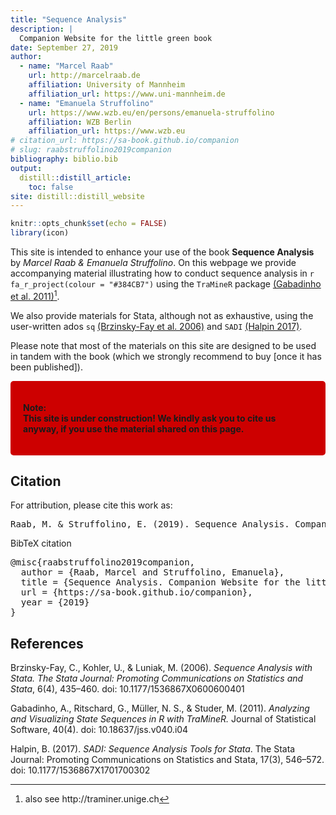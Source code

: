 ---
title: "Sequence Analysis"
description: |
  Companion Website for the little green book
date: September 27, 2019
author:
  - name: "Marcel Raab"
    url: http://marcelraab.de
    affiliation: University of Mannheim
    affiliation_url: https://www.uni-mannheim.de
  - name: "Emanuela Struffolino"
    url: https://www.wzb.eu/en/persons/emanuela-struffolino
    affiliation: WZB Berlin
    affiliation_url: https://www.wzb.eu
# citation_url: https://sa-book.github.io/companion
# slug: raabstruffolino2019companion
bibliography: biblio.bib
output:
  distill::distill_article:
    toc: false
site: distill::distill_website
---


```{r setup, include=FALSE}
knitr::opts_chunk$set(echo = FALSE)
library(icon)
```

This site is intended to enhance your use of the book **Sequence Analysis** by *Marcel Raab & Emanuela Struffolino*. On this webpage we provide accompanying material illustrating how to conduct sequence analysis in `r fa_r_project(colour = "#384CB7")` using the `TraMineR` package [(Gabadinho et al. 2011)](https://doi.org/10.18637/jss.v040.i04)^[also see http://traminer.unige.ch]. 

We also provide materials for Stata, although not as exhaustive, using the user-written ados `sq` [(Brzinsky-Fay et al. 2006)](https://doi.org/10.1177%2F1536867X0600600401) and `SADI` [(Halpin 2017)](https://doi.org/10.1177%2F1536867X1701700302).    

Please note that most of the materials on this site are designed to be used in tandem with the book (which we strongly recommend to buy [once it has been published]). 



<style>
div.red { background-color:#CD0000; border-radius: 5px; padding: 20px;}
</style>
<div class = "red">
**Note:<br> This site is under construction! We kindly ask you to cite us anyway, if you use the material shared on this page.**
</div>


## Citation {.appendix}

For attribution, please cite this work as:

<!-- <style>
div.green { background-color:#8DCEA4; border-radius: 3px; padding: 10px;}
</style>
<div class = "green">
**Raab, M. & Struffolino, E. (2019). Sequence Analysis. Companion Website for the little green book. Retrieved from: https://sa-book.github.io/companion**
</div> -->

<pre class="citation-appendix short">
Raab, M. & Struffolino, E. (2019). Sequence Analysis. Companion Website for the little green book. Retrieved from: https://sa-book.github.io/companion
</pre>

<p>BibTeX citation</p>
<pre class="citation-appendix long">@misc{raabstruffolino2019companion,
  author = {Raab, Marcel and Struffolino, Emanuela},
  title = {Sequence Analysis. Companion Website for the little green book},
  url = {https://sa-book.github.io/companion},
  year = {2019}
}</pre>

## References {.appendix}

Brzinsky-Fay, C., Kohler, U., & Luniak, M. (2006). *Sequence Analysis with Stata. The Stata Journal: Promoting Communications on Statistics and Stata*, 6(4), 435–460. doi: 10.1177/1536867X0600600401

Gabadinho, A., Ritschard, G., Müller, N. S., & Studer, M. (2011). *Analyzing and Visualizing State Sequences in R with TraMineR.* Journal of Statistical Software, 40(4). doi: 10.18637/jss.v040.i04

Halpin, B. (2017). *SADI: Sequence Analysis Tools for Stata*. The Stata Journal: Promoting Communications on Statistics and Stata, 17(3), 546–572. doi: 10.1177/1536867X1701700302

